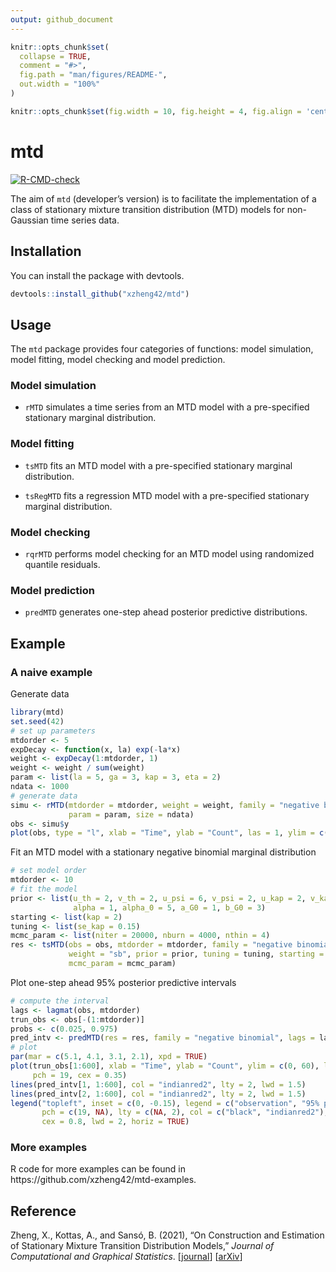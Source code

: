 ```yaml
---
output: github_document
---
```


<!-- README.md is generated from README.Rmd. Please edit that file -->

```r
knitr::opts_chunk$set(
  collapse = TRUE,
  comment = "#>",
  fig.path = "man/figures/README-",
  out.width = "100%"
)

knitr::opts_chunk$set(fig.width = 10, fig.height = 4, fig.align = 'center')
```

# mtd

<!-- badges: start -->
[![R-CMD-check](https://github.com/xzheng42/mtd/workflows/R-CMD-check/badge.svg)](https://github.com/xzheng42/mtd/actions)
<!-- badges: end -->

The aim of `mtd` (developer's version) is to facilitate the implementation of a class of stationary 
mixture transition distribution (MTD) models for non-Gaussian time series data. 

## Installation

You can install the package with devtools.

``` r
devtools::install_github("xzheng42/mtd")
```

## Usage

The `mtd` package provides four categories of functions: model simulation, 
model fitting, model checking and model prediction.

### Model simulation

* `rMTD` simulates a time series from an MTD model with a pre-specified stationary marginal distribution.

### Model fitting

* `tsMTD` fits an MTD model with a pre-specified stationary marginal distribution.

* `tsRegMTD` fits a regression MTD model with a pre-specified stationary marginal distribution.

### Model checking

* `rqrMTD` performs model checking for an MTD model using randomized quantile residuals.

### Model prediction

* `predMTD` generates one-step ahead posterior predictive distributions.

## Example

### A naive example

Generate data

```r
library(mtd)
set.seed(42)
# set up parameters
mtdorder <- 5
expDecay <- function(x, la) exp(-la*x)
weight <- expDecay(1:mtdorder, 1)
weight <- weight / sum(weight)
param <- list(la = 5, ga = 3, kap = 3, eta = 2)
ndata <- 1000
# generate data
simu <- rMTD(mtdorder = mtdorder, weight = weight, family = "negative binomial", 
             param = param, size = ndata)
obs <- simu$y
plot(obs, type = "l", xlab = "Time", ylab = "Count", las = 1, ylim = c(0, 50))
```

Fit an MTD model with a stationary negative binomial marginal distribution

```r
# set model order
mtdorder <- 10
# fit the model
prior <- list(u_th = 2, v_th = 2, u_psi = 6, v_psi = 2, u_kap = 2, v_kap = 1, 
              alpha = 1, alpha_0 = 5, a_G0 = 1, b_G0 = 3)
starting <- list(kap = 2)
tuning <- list(se_kap = 0.15)
mcmc_param <- list(niter = 20000, nburn = 4000, nthin = 4)
res <- tsMTD(obs = obs, mtdorder = mtdorder, family = "negative binomial", 
             weight = "sb", prior = prior, tuning = tuning, starting = starting, 
             mcmc_param = mcmc_param)
```

Plot one-step ahead 95\% posterior predictive intervals

```r
# compute the interval
lags <- lagmat(obs, mtdorder)
trun_obs <- obs[-(1:mtdorder)]
probs <- c(0.025, 0.975)
pred_intv <- predMTD(res = res, family = "negative binomial", lags = lags, probs = probs)
# plot
par(mar = c(5.1, 4.1, 3.1, 2.1), xpd = TRUE)
plot(trun_obs[1:600], xlab = "Time", ylab = "Count", ylim = c(0, 60), las = 1,
     pch = 19, cex = 0.35)
lines(pred_intv[1, 1:600], col = "indianred2", lty = 2, lwd = 1.5)
lines(pred_intv[2, 1:600], col = "indianred2", lty = 2, lwd = 1.5)
legend("topleft", inset = c(0, -0.15), legend = c("observation", "95% predictive interval"), 
       pch = c(19, NA), lty = c(NA, 2), col = c("black", "indianred2"), bty = "n", 
       cex = 0.8, lwd = 2, horiz = TRUE)
```

### More examples

R code for more examples can be found in https://github.com/xzheng42/mtd-examples.

## Reference
Zheng, X., Kottas, A., and Sansó, B. (2021),
"On Construction and Estimation of Stationary Mixture Transition Distribution Models,"
*Journal of Computational and Graphical Statistics*. 
[[journal](https://www.tandfonline.com/doi/full/10.1080/10618600.2021.1981342)] 
[[arXiv](https://arxiv.org/abs/2010.12696)]
